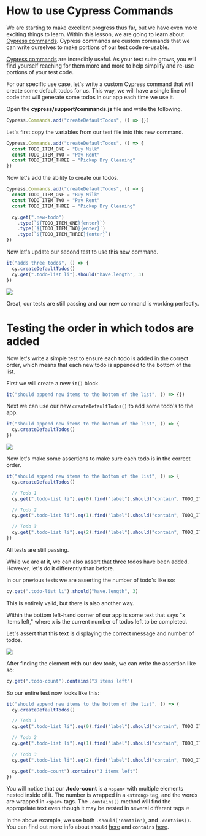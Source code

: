 # How to use Cypress Commands

We are starting to make excellent progress thus far, but we have even more exciting things to learn. Within this lesson, we are going to learn about [Cypress commands](https://docs.cypress.io/api/cypress-api/custom-commands). Cypress commands are custom commands that we can write ourselves to make portions of our test code re-usable.

[Cypress commands](https://docs.cypress.io/api/cypress-api/custom-commands) are incredibly useful. As your test suite grows, you will find yourself reaching for them more and more to help simplify and re-use portions of your test code.

For our specific use case, let's write a custom Cypress command that will create some default todos for us. This way, we will have a single line of code that will generate some todos in our app each time we use it.

Open the **cypress/support/commands.js** file and write the following.

```js
Cypress.Commands.add("createDefaultTodos", () => {})
```

Let's first copy the variables from our test file into this new command.

```js
Cypress.Commands.add("createDefaultTodos", () => {
  const TODO_ITEM_ONE = "Buy Milk"
  const TODO_ITEM_TWO = "Pay Rent"
  const TODO_ITEM_THREE = "Pickup Dry Cleaning"
})
```

Now let's add the ability to create our todos.

```js
Cypress.Commands.add("createDefaultTodos", () => {
  const TODO_ITEM_ONE = "Buy Milk"
  const TODO_ITEM_TWO = "Pay Rent"
  const TODO_ITEM_THREE = "Pickup Dry Cleaning"

  cy.get(".new-todo")
    .type(`${TODO_ITEM_ONE}{enter}`)
    .type(`${TODO_ITEM_TWO}{enter}`)
    .type(`${TODO_ITEM_THREE}{enter}`)
})
```

Now let's update our second test to use this new command.

```js
it("adds three todos", () => {
  cy.createDefaultTodos()
  cy.get(".todo-list li").should("have.length", 3)
})
```

![](/images/testing-your-first-application/how-to-use-cypress-commands/Screen_Shot_2021-06-25_at_12.02.31_PM.png)

Great, our tests are still passing and our new command is working perfectly.

# Testing the order in which todos are added

Now let's write a simple test to ensure each todo is added in the correct order, which means that each new todo is appended to the bottom of the list.

First we will create a new `it()` block.

```js
it("should append new items to the bottom of the list", () => {})
```

Next we can use our new `createDefaultTodos()` to add some todo's to the app.

```js
it("should append new items to the bottom of the list", () => {
  cy.createDefaultTodos()
})
```

![](/images/testing-your-first-application/how-to-use-cypress-commands/Screen_Shot_2021-06-25_at_12.08.55_PM.png)

Now let's make some assertions to make sure each todo is in the correct order.

```js
it("should append new items to the bottom of the list", () => {
  cy.createDefaultTodos()

  // Todo 1
  cy.get(".todo-list li").eq(0).find("label").should("contain", TODO_ITEM_ONE)

  // Todo 2
  cy.get(".todo-list li").eq(1).find("label").should("contain", TODO_ITEM_TWO)

  // Todo 3
  cy.get(".todo-list li").eq(2).find("label").should("contain", TODO_ITEM_THREE)
})
```

All tests are still passing.

While we are at it, we can also assert that three todos have been added. However, let's do it differently than before.

In our previous tests we are asserting the number of todo's like so:

```js
cy.get(".todo-list li").should("have.length", 3)
```

This is entirely valid, but there is also another way.

Within the bottom left-hand corner of our app is some text that says "x items left," where x is the current number of todos left to be completed.

Let's assert that this text is displaying the correct message and number of todos.

![](/images/testing-your-first-application/how-to-use-cypress-commands/Screen_Shot_2021-06-25_at_12.16.12_PM.png)

After finding the element with our dev tools, we can write the assertion like so:

```js
cy.get(".todo-count").contains("3 items left")
```

So our entire test now looks like this:

```js
it("should append new items to the bottom of the list", () => {
  cy.createDefaultTodos()

  // Todo 1
  cy.get(".todo-list li").eq(0).find("label").should("contain", TODO_ITEM_ONE)

  // Todo 2
  cy.get(".todo-list li").eq(1).find("label").should("contain", TODO_ITEM_TWO)

  // Todo 3
  cy.get(".todo-list li").eq(2).find("label").should("contain", TODO_ITEM_THREE)

  cy.get(".todo-count").contains("3 items left")
})
```

You will notice that our **.todo-count** is a `<span>` with multiple elements nested inside of it. The number is wrapped in a `<strong>` tag, and the words are wrapped in `<span>` tags. The `.contains()` method will find the appropriate text even though it may be nested in several different tags 🔥

In the above example, we use both `.should('contain')`, and `.contains()`. You can find out more info about `should` [here](https://docs.cypress.io/api/commands/should) and `contains` [here](https://docs.cypress.io/api/commands/contains).
